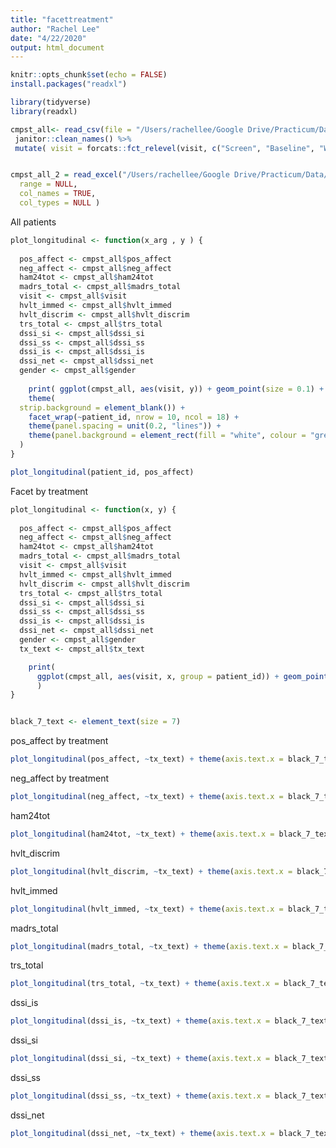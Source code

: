 ```yaml
---
title: "facettreatment"
author: "Rachel Lee"
date: "4/22/2020"
output: html_document
---
```


```r
knitr::opts_chunk$set(echo = FALSE)
install.packages("readxl")

```


```r
library(tidyverse)
library(readxl)

cmpst_all<- read_csv(file = "/Users/rachellee/Google Drive/Practicum/Data/cmpst_all.csv") %>%
 janitor::clean_names() %>%
 mutate( visit = forcats::fct_relevel(visit, c("Screen", "Baseline", "Week3", "Week6", "Week9", "Week14", "Week24", "End of Treatment")))


cmpst_all_2 = read_excel("/Users/rachellee/Google Drive/Practicum/Data/CMPSTBaselineVariables.xlsx", sheet = NULL,
  range = NULL,
  col_names = TRUE,
  col_types = NULL )

```

All patients

```r

plot_longitudinal <- function(x_arg , y ) {
  
  pos_affect <- cmpst_all$pos_affect
  neg_affect <- cmpst_all$neg_affect
  ham24tot <- cmpst_all$ham24tot
  madrs_total <- cmpst_all$madrs_total
  visit <- cmpst_all$visit
  hvlt_immed <- cmpst_all$hvlt_immed
  hvlt_discrim <- cmpst_all$hvlt_discrim
  trs_total <- cmpst_all$trs_total
  dssi_si <- cmpst_all$dssi_si
  dssi_ss <- cmpst_all$dssi_ss
  dssi_is <- cmpst_all$dssi_is
  dssi_net <- cmpst_all$dssi_net
  gender <- cmpst_all$gender
  
    print( ggplot(cmpst_all, aes(visit, y)) + geom_point(size = 0.1) + theme(axis.text.x = element_text(size=3), axis.text.y = element_text(size=3), strip.text = element_text(size=3)) +
    theme(
  strip.background = element_blank()) +
    facet_wrap(~patient_id, nrow = 10, ncol = 18) +
    theme(panel.spacing = unit(0.2, "lines")) +
    theme(panel.background = element_rect(fill = "white", colour = "grey50"))
  )
}

plot_longitudinal(patient_id, pos_affect)


```


Facet by treatment

```r
plot_longitudinal <- function(x, y) {
  
  pos_affect <- cmpst_all$pos_affect
  neg_affect <- cmpst_all$neg_affect
  ham24tot <- cmpst_all$ham24tot
  madrs_total <- cmpst_all$madrs_total
  visit <- cmpst_all$visit
  hvlt_immed <- cmpst_all$hvlt_immed
  hvlt_discrim <- cmpst_all$hvlt_discrim
  trs_total <- cmpst_all$trs_total
  dssi_si <- cmpst_all$dssi_si
  dssi_ss <- cmpst_all$dssi_ss
  dssi_is <- cmpst_all$dssi_is
  dssi_net <- cmpst_all$dssi_net
  gender <- cmpst_all$gender
  tx_text <- cmpst_all$tx_text

    print(
      ggplot(cmpst_all, aes(visit, x, group = patient_id)) + geom_point(size = 0.5) + geom_line() + facet_grid(y)
      )
}


black_7_text <- element_text(size = 7)

```

pos_affect by treatment
```r
plot_longitudinal(pos_affect, ~tx_text) + theme(axis.text.x = black_7_text) 

```

neg_affect by treatment
```r
plot_longitudinal(neg_affect, ~tx_text) + theme(axis.text.x = black_7_text) 

```

ham24tot
```r
plot_longitudinal(ham24tot, ~tx_text) + theme(axis.text.x = black_7_text) 
```

hvlt_discrim
```r
plot_longitudinal(hvlt_discrim, ~tx_text) + theme(axis.text.x = black_7_text) 

```

hvlt_immed
```r
plot_longitudinal(hvlt_immed, ~tx_text) + theme(axis.text.x = black_7_text) 

```

madrs_total
```r
plot_longitudinal(madrs_total, ~tx_text) + theme(axis.text.x = black_7_text) 

```

trs_total
```r
plot_longitudinal(trs_total, ~tx_text) + theme(axis.text.x = black_7_text) 

```

dssi_is
```r
plot_longitudinal(dssi_is, ~tx_text) + theme(axis.text.x = black_7_text) 

```

dssi_si
```r
plot_longitudinal(dssi_si, ~tx_text) + theme(axis.text.x = black_7_text) 

```

dssi_ss
```r
plot_longitudinal(dssi_ss, ~tx_text) + theme(axis.text.x = black_7_text) 

```

dssi_net
```r
plot_longitudinal(dssi_net, ~tx_text) + theme(axis.text.x = black_7_text) 

```


